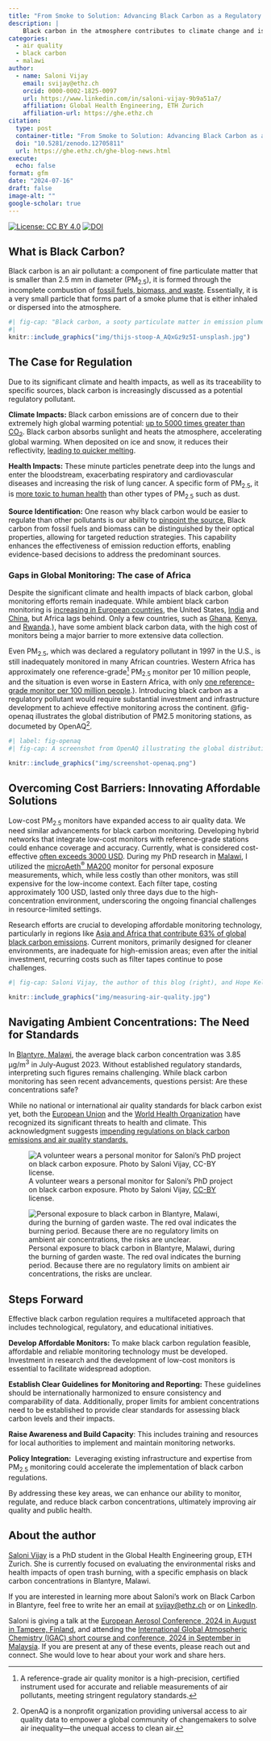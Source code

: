 ```yaml
---
title: "From Smoke to Solution: Advancing Black Carbon as a Regulatory Pollutant"
description: |
    Black carbon in the atmosphere contributes to climate change and is a known carcinogen. Yet, this pollutant remains largely unmonitored and unregulated. Despite its dangers, there are no guidelines on safe levels of black carbon in the air we breathe. It’s time to focus on establishing effective regulations to monitor and control black carbon concentrations in the atmosphere.
categories:
  - air quality
  - black carbon
  - malawi
author:
  - name: Saloni Vijay
    email: svijay@ethz.ch
    orcid: 0000-0002-1825-0097
    url: https://www.linkedin.com/in/saloni-vijay-9b9a51a7/
    affiliation: Global Health Engineering, ETH Zurich
    affiliation-url: https://ghe.ethz.ch
citation:
  type: post
  container-title: "From Smoke to Solution: Advancing Black Carbon as a Regulatory Pollutant"
  doi: "10.5281/zenodo.12705811"
  url: https://ghe.ethz.ch/ghe-blog-news.html
execute:
  echo: false
format: gfm
date: "2024-07-16"
draft: false
image-alt: ""
google-scholar: true
---
```


<!-- badges: start -->
[![License: CC BY
4.0](https://img.shields.io/badge/License-CC_BY_4.0-lightgreen.svg)](https://creativecommons.org/licenses/by/4.0/)
[![DOI](https://zenodo.org/badge/DOI/10.5281/zenodo.12705811.svg)](https://doi.org/10.5281/zenodo.12705811)
<!-- badges: end -->

## What is Black Carbon?

Black carbon is an air pollutant: a component of fine particulate matter that is smaller than 2.5 mm in diameter (PM~2.5~), it is formed through the incomplete combustion of [fossil fuels, biomass, and waste](https://www.ccacoalition.org/short-lived-climate-pollutants/black-carbon). Essentially, it is a very small particle that forms part of a smoke plume that is either inhaled or dispersed into the atmosphere.

```r
#| fig-cap: "Black carbon, a sooty particulate matter in emission plumes. Photo by [Thijs Stoop](https://unsplash.com/photos/white-smoke-A_AQxGz9z5I) on [Unsplash](https://unsplash.com/)."
#| 
knitr::include_graphics("img/thijs-stoop-A_AQxGz9z5I-unsplash.jpg")
```

## The Case for Regulation

Due to its significant climate and health impacts, as well as its traceability to specific sources, black carbon is increasingly discussed as a potential regulatory pollutant.

**Climate Impacts:** Black carbon emissions are of concern due to their extremely high global warming potential: [up to 5000 times greater than CO~2~](https://en.wikipedia.org/wiki/Open_burning_of_waste). Black carbon absorbs sunlight and heats the atmosphere, accelerating global warming. When deposited on ice and snow, it reduces their reflectivity, [leading to quicker melting](https://www.ccacoalition.org/short-lived-climate-pollutants/black-carbon).

**Health Impacts:** These minute particles penetrate deep into the lungs and enter the bloodstream, exacerbating respiratory and cardiovascular diseases and increasing the risk of lung cancer. A specific form of PM~2.5~, it is [more toxic to human health](https://iris.who.int/bitstream/handle/10665/352615/9789289002653-eng.pdf?sequence=1) than other types of PM~2.5~ such as dust.

**Source Identification:** One reason why black carbon would be easier to regulate than other pollutants is our ability to [pinpoint the source.](https://iris.who.int/bitstream/handle/10665/352615/9789289002653-eng.pdf?sequence=1) Black carbon from fossil fuels and biomass can be distinguished by their optical properties, allowing for targeted reduction strategies. This capability enhances the effectiveness of emission reduction efforts, enabling evidence-based decisions to address the predominant sources.

### **Gaps in Global Monitoring: The case of Africa**

Despite the significant climate and health impacts of black carbon, global monitoring efforts remain inadequate. While ambient black carbon monitoring is [increasing in European countries](https://www.clarity.io/blog/air-quality-measurements-series-black-carbon), the United States, [India](https://mausam.imd.gov.in/imd_latest/contents/environmental-monitoring-services.php) and [China](https://www.mdpi.com/2073-4433/11/7/684), but Africa lags behind. Only a few countries, such as [Ghana](https://www.sciencedirect.com/science/article/pii/S0048969723011981), [Kenya](https://www.nature.com/articles/s43247-022-00400-1), and [Rwanda](https://www.sciencedirect.com/science/article/abs/pii/S2212095522002309#:~:text=Only%20two%20studies%20of%20BC,et%20al.%2C%202020).), have some ambient black carbon data, with the high cost of monitors being a major barrier to more extensive data collection.

Even PM~2.5~, which was declared a regulatory pollutant in 1997 in the U.S., is still inadequately monitored in many African countries. Western Africa has approximately one reference-grade[^1] PM~2.5~ monitor per 10 million people, and the situation is even worse in Eastern Africa, with only [one reference-grade monitor per 100 million people](https://scielo.org.za/scielo.php?script=sci_arttext&pid=S2410-972X2021000100009#:~:text=In%20Western%20Africa%2C%20there%20is,et%20al.%2C%202020).). Introducing black carbon as a regulatory pollutant would require substantial investment and infrastructure development to achieve effective monitoring across the continent. @fig-openaq illustrates the global distribution of PM2.5 monitoring stations, as documeted by OpenAQ[^2].

[^1]: A reference-grade air quality monitor is a high-precision, certified instrument used for accurate and reliable measurements of air pollutants, meeting stringent regulatory standards.

[^2]: OpenAQ is a nonprofit organization providing universal access to air quality data to empower a global community of changemakers to solve air inequality—the unequal access to clean air.

```r
#| label: fig-openaq
#| fig-cap: A screenshot from OpenAQ illustrating the global distribution of PM2.5 monitoring stations. 

knitr::include_graphics("img/screenshot-openaq.png")

```

## Overcoming Cost Barriers: Innovating Affordable Solutions

Low-cost PM~2.5~ monitors have expanded access to air quality data. We need similar advancements for black carbon monitoring. Developing hybrid networks that integrate low-cost monitors with reference-grade stations could enhance coverage and accuracy. Currently, what is considered cost-effective [often exceeds 3000 USD](https://metone.com/introducing-the-groundbreaking-c-12-portable-carbon-monitor-making-carbon-measurements-accessible-worldwide/). During my PhD research in [Malawi](https://en.wikipedia.org/wiki/Malawi), I utilized the [microAeth^®^ MA200](https://aethlabs.com/microaeth/ma200/overview) monitor for personal exposure measurements, which, while less costly than other monitors, was still expensive for the low-income context. Each filter tape, costing approximately 100 USD, lasted only three days due to the high-concentration environment, underscoring the ongoing financial challenges in resource-limited settings.

Research efforts are crucial to developing affordable monitoring technology, particularly in regions like [Asia and Africa that contribute 63% of global black carbon emissions](https://www.clarity.io/blog/air-quality-measurements-series-black-carbon#:~:text=More%20than%2075%25%20of%20global,lack%20comprehensive%20air%20quality%20regulations.). Current monitors, primarily designed for cleaner environments, are inadequate for high-emission areas; even after the initial investment, recurring costs such as filter tapes continue to pose challenges.

```r
#| fig-cap: Saloni Vijay, the author of this blog (right), and Hope Kelvin Chilunga (left), a collaborator of the GHE group, setting up an experiment to monitor black carbon emissions from cooking with solid biofuels in Blantyre, Malawi. Photo by Saloni Vijay, [CC-BY](https://creativecommons.org/licenses/by/4.0/deed.en) license.

knitr::include_graphics("img/measuring-air-quality.jpg")

```

## Navigating Ambient Concentrations: The Need for Standards

In [Blantyre, Malawi](https://visitmalawi.mw/index.php/blantyre-city/), the average black carbon concentration was 3.85 μg/m^3^ in July-August 2023. Without established regulatory standards, interpreting such figures remains challenging. While black carbon monitoring has seen recent advancements, questions persist: Are these concentrations safe?

While no national or international air quality standards for black carbon exist yet, both the [European Union](https://fpi.ec.europa.eu/news/eu-action-sheds-light-black-carbon-emissions-2019-08-27_en) and the [World Health Organization](https://iris.who.int/bitstream/handle/10665/352615/9789289002653-eng.pdf?sequence=1) have recognized its significant threats to health and climate. This acknowledgment suggests [impending regulations on black carbon emissions and air quality standards.](https://en.ilmatieteenlaitos.fi/tiedote/5ePGJSjeZo1t5qvIjQO992)

::: {layout="[9,-1,16]" layout-valign="bottom"}
![A volunteer wears a personal monitor for Saloni's PhD project on black carbon exposure. Photo by Saloni Vijay, [CC-BY](https://creativecommons.org/licenses/by/4.0/deed.en) license.](img/personal-monitor.jpg)

![Personal exposure to black carbon in Blantyre, Malawi, during the burning of garden waste. The red oval indicates the burning period. Because there are no regulatory limits on ambient air concentrations, the risks are unclear.](img/plot-measurements.png)
:::

## Steps Forward

Effective black carbon regulation requires a multifaceted approach that includes technological, regulatory, and educational initiatives.

**Develop Affordable Monitors:** To make black carbon regulation feasible, affordable and reliable monitoring technology must be developed. Investment in research and the development of low-cost monitors is essential to facilitate widespread adoption.

**Establish Clear Guidelines** **for Monitoring and Reporting:** These guidelines should be internationally harmonized to ensure consistency and comparability of data. Additionally, proper limits for ambient concentrations need to be established to provide clear standards for assessing black carbon levels and their impacts.

**Raise Awareness and Build Capacity**: This includes training and resources for local authorities to implement and maintain monitoring networks.

**Policy Integration:**  Leveraging existing infrastructure and expertise from PM~2.5~ monitoring could accelerate the implementation of black carbon regulations.

By addressing these key areas, we can enhance our ability to monitor, regulate, and reduce black carbon concentrations, ultimately improving air quality and public health.

## About the author

[Saloni Vijay](https://www.linkedin.com/in/saloni-vijay-9b9a51a7/) is a PhD student in the Global Health Engineering group, ETH Zurich. She is currently focused on evaluating the environmental risks and health impacts of open trash burning, with a specific emphasis on black carbon concentrations in Blantyre, Malawi.

If you are interested in learning more about Saloni’s work on Black Carbon in Blantyre, feel free to write her an email at [svijay\@ethz.ch](mailto:svijay@ethz.ch) or on [LinkedIn](https://www.linkedin.com/in/saloni-vijay-9b9a51a7/).

Saloni is giving a talk at the [European Aerosol Conference, 2024 in August in Tampere, Finland](https://www.eac2024.fi/), and attending the [International Global Atmospheric Chemistry (IGAC) short course and conference, 2024 in September in Malaysia](https://icacgp-igac2024.com/). If you are present at any of these events, please reach out and connect. She would love to hear about your work and share hers.
